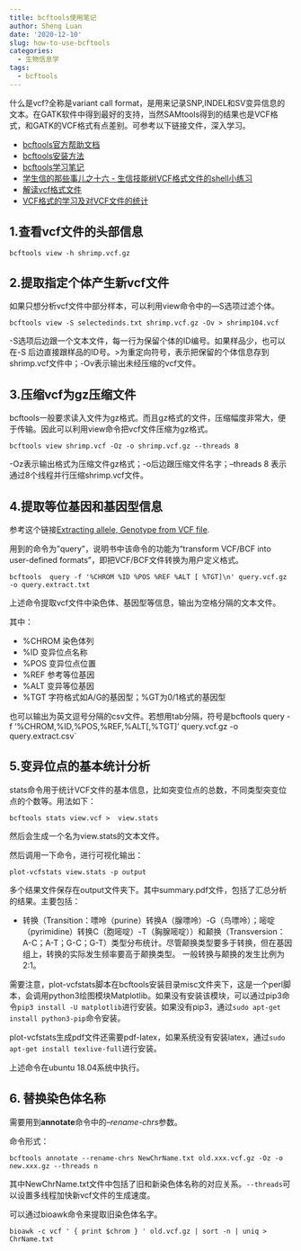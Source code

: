 ```yaml
---
title: bcftools使用笔记
author: Sheng Luan
date: '2020-12-10'
slug: how-to-use-bcftools
categories:
  - 生物信息学
tags:
  - bcftools
---
```


什么是vcf?全称是variant call format，是用来记录SNP,INDEL和SV变异信息的文本。在GATK软件中得到最好的支持，当然SAMtools得到的结果也是VCF格式，和GATK的VCF格式有点差别。可参考以下链接文件，深入学习。

* [bcftools官方帮助文档](http://www.htslib.org/doc/bcftools.html)
* [bcftools安装方法](https://samtools.github.io/bcftools/)
* [bcftools学习笔记](https://www.jianshu.com/p/5ad625969b23)
* [学生信的那些事儿之十六 - 生信技能树VCF格式文件的shell小练习](https://www.jianshu.com/p/defbee977fa8)
* [解读vcf格式文件](https://www.jianshu.com/p/aa9f762f5c79)
* [VCF格式的学习及对VCF文件的统计](https://www.jianshu.com/p/38f734ae47f5)

## 1.查看vcf文件的头部信息

`bcftools view -h shrimp.vcf.gz`

## 2.提取指定个体产生新vcf文件

如果只想分析vcf文件中部分样本，可以利用view命令中的—S选项过滤个体。

`bcftools view -S selectedinds.txt shrimp.vcf.gz -Ov > shrimp104.vcf`  

-S选项后边跟一个文本文件，每一行为保留个体的ID编号。如果样品少，也可以 在-S 后边直接跟样品的ID号。>为重定向符号，表示把保留的个体信息存到shrimp.vcf文件中；-Ov表示输出未经压缩的vcf文件。

## 3.压缩vcf为gz压缩文件

bcftools一般要求读入文件为gz格式。而且gz格式的文件，压缩幅度非常大，便于传输。因此可以利用view命令把vcf文件压缩为gz格式。

`bcftools view shrimp.vcf -Oz -o shrimp.vcf.gz --threads 8`

-Oz表示输出格式为压缩文件gz格式；-o后边跟压缩文件名字；--threads 8 表示通过8个线程并行压缩shrimp.vcf文件。

## 4.提取等位基因和基因型信息

参考这个链接[Extracting allele, Genotype from VCF file](https://www.biostars.org/p/312304/).  

用到的命令为"query"，说明书中该命令的功能为“transform VCF/BCF into user-defined formats”，即把VCF/BCF文件转换为用户定义格式。

`bcftools  query -f '%CHROM %ID %POS %REF %ALT [ %TGT]\n' query.vcf.gz -o query.extract.txt`

上述命令提取vcf文件中染色体、基因型等信息，输出为空格分隔的文本文件。

其中：

* %CHROM 染色体列
* %ID 变异位点名称
* %POS 变异位点位置
* %REF 参考等位基因
* %ALT 变异等位基因
* %TGT 字符格式如A/G的基因型；%GT为0/1格式的基因型

也可以输出为英文逗号分隔的csv文件。若想用tab分隔，符号是\t

`bcftools  query -f '%CHROM,%ID,%POS,%REF,%ALT[,%TGT]\n' query.vcf.gz -o query.extract.csv`

## 5.变异位点的基本统计分析

stats命令用于统计VCF文件的基本信息，比如突变位点的总数，不同类型突变位点的个数等。用法如下：

`bcftools stats view.vcf >  view.stats`

然后会生成一个名为view.stats的文本文件。

然后调用一下命令，进行可视化输出：

`plot-vcfstats view.stats -p output`

多个结果文件保存在output文件夹下。其中summary.pdf文件，包括了汇总分析的结果。主要包括：

* 转换（Transition：嘌呤（purine）转换A（腺嘌呤）-G（鸟嘌呤）；嘧啶（pyrimidine）转换C（胞嘧啶）-T（胸腺嘧啶））和颠换（Transversion：A-C；A-T；G-C；G-T）类型分布统计。尽管颠换类型要多于转换，但在基因组上，转换的实际发生频率要高于颠换类型。 一般转换与颠换的发生比例为2:1。

需要注意，plot-vcfstats脚本在bcftools安装目录misc文件夹下，这是一个perl脚本，会调用python3绘图模块Matplotlib。如果没有安装该模块，可以通过pip3命令`pip3 install -U matplotlib`进行安装。如果没有pip3，通过`sudo apt-get install python3-pip`命令安装。

plot-vcfstats生成pdf文件还需要pdf-latex，如果系统没有安装latex，通过`sudo apt-get install texlive-full`进行安装。

上述命令在ubuntu 18.04系统中执行。

## 6. 替换染色体名称

需要用到**annotate**命令中的*--rename-chrs*参数。

命令形式：

`bcftools annotate --rename-chrs NewChrName.txt old.xxx.vcf.gz -Oz -o new.xxx.gz --threads n`

其中NewChrName.txt文件中包括了旧和新染色体名称的对应关系。`--threads`可以设置多线程加快新vcf文件的生成速度。

可以通过bioawk命令来提取旧染色体名字。

`bioawk -c vcf ' { print $chrom } ' old.vcf.gz | sort -n | uniq > ChrName.txt`